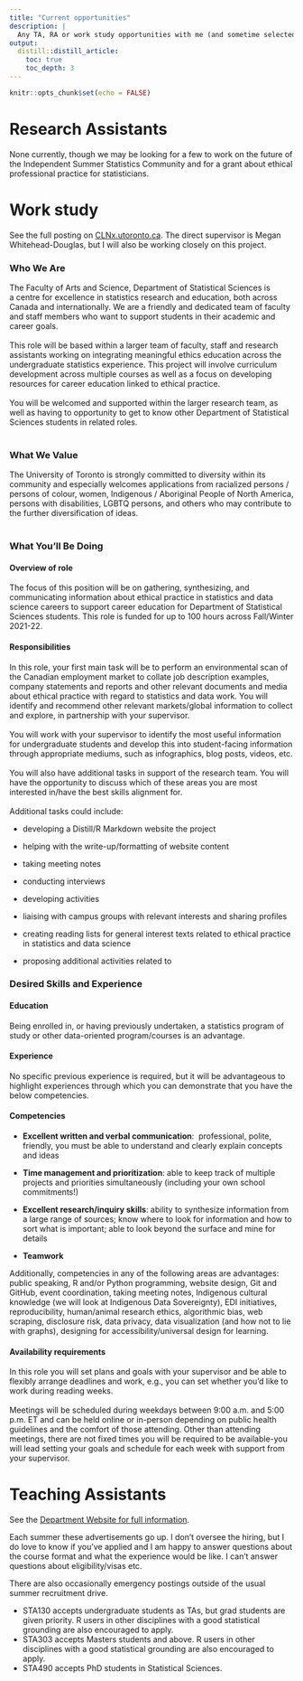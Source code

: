 ```yaml
---
title: "Current opportunities"
description: |
  Any TA, RA or work study opportunities with me (and sometime selected colleagues) will be listed here. *Last updated: 2021-08-31*.
output: 
  distill::distill_article:
    toc: true
    toc_depth: 3
---
```


```r
knitr::opts_chunk$set(echo = FALSE)
```

# Research Assistants

None currently, though we may be looking for a few to work on the future of the Independent Summer Statistics Community and for a grant about ethical professional practice for statisticians.

# Work study

See the full posting on [CLNx.utoronto.ca](https://clnx.utoronto.ca/). The direct supervisor is Megan Whitehead-Douglas, but I will also be working closely on this project.

### Who We Are

The Faculty of Arts and Science, Department of Statistical Sciences is a centre for excellence in statistics research and education, both across Canada and internationally. We are a friendly and dedicated team of faculty and staff members who want to support students in their academic and career goals.\
 \
This role will be based within a larger team of faculty, staff and research assistants working on integrating meaningful ethics education across the undergraduate statistics experience. This project will involve curriculum development across multiple courses as well as a focus on developing resources for career education linked to ethical practice.\
 \
You will be welcomed and supported within the larger research team, as well as having to opportunity to get to know other Department of Statistical Sciences students in related roles.\
 

### What We Value 

The University of Toronto is strongly committed to diversity within its community and especially welcomes applications from racialized persons / persons of colour, women, Indigenous / Aboriginal People of North America, persons with disabilities, LGBTQ persons, and others who may contribute to the further diversification of ideas.\
 

### What You'll Be Doing

#### Overview of role

The focus of this position will be on gathering, synthesizing, and communicating information about ethical practice in statistics and data science careers to support career education for Department of Statistical Sciences students. This role is funded for up to 100 hours across Fall/Winter 2021-22.

####  Responsibilities 

In this role, your first main task will be to perform an environmental scan of the Canadian employment market to collate job description examples, company statements and reports and other relevant documents and media about ethical practice with regard to statistics and data work. You will identify and recommend other relevant markets/global information to collect and explore, in partnership with your supervisor.\
 \
You will work with your supervisor to identify the most useful information for undergraduate students and develop this into student-facing information through appropriate mediums, such as infographics, blog posts, videos, etc.\
 \
You will also have additional tasks in support of the research team. You will have the opportunity to discuss which of these areas you are most interested in/have the best skills alignment for.\
 \
Additional tasks could include:

-   developing a Distill/R Markdown website the project

-   helping with the write-up/formatting of website content

-   taking meeting notes

-   conducting interviews

-   developing activities

-   liaising with campus groups with relevant interests and sharing profiles

-   creating reading lists for general interest texts related to ethical practice in statistics and data science

-   proposing additional activities related to

###  **Desired Skills and Experience**

#### Education

Being enrolled in, or having previously undertaken, a statistics program of study or other data-oriented program/courses is an advantage.

#### Experience

No specific previous experience is required, but it will be advantageous to highlight experiences through which you can demonstrate that you have the below competencies.\

#### Competencies

-   **Excellent written and verbal communication**:  professional, polite, friendly, you must be able to understand and clearly explain concepts and ideas 

-   **Time management and prioritization**: able to keep track of multiple projects and priorities simultaneously (including your own school commitments!) 

-   **Excellent research/inquiry skills**: ability to synthesize information from a large range of sources; know where to look for information and how to sort what is important; able to look beyond the surface and mine for details 

-   **Teamwork**

Additionally, competencies in any of the following areas are advantages: public speaking, R and/or Python programming, website design, Git and GitHub, event coordination, taking meeting notes, Indigenous cultural knowledge (we will look at Indigenous Data Sovereignty), EDI initiatives, reproducibility, human/animal research ethics, algorithmic bias, web scraping, disclosure risk, data privacy, data visualization (and how not to lie with graphs), designing for accessibility/universal design for learning.

####  Availability requirements

In this role you will set plans and goals with your supervisor and be able to flexibly arrange deadlines and work, e.g., you can set whether you'd like to work during reading weeks.\
 \
Meetings will be scheduled during weekdays between 9:00 a.m. and 5:00 p.m. ET and can be held online or in-person depending on public health guidelines and the comfort of those attending. Other than attending meetings, there are not fixed times you will be required to be available-you will lead setting your goals and schedule for each week with support from your supervisor.

# Teaching Assistants

See the [Department Website for full information](https://www.statistics.utoronto.ca/employment-opportunities/cupe-positions-unit-1#teaching-assistants-accordion-1).

Each summer these advertisements go up. I don't oversee the hiring, but I do love to know if you've applied and I am happy to answer questions about the course format and what the experience would be like. I can't answer questions about eligibility/visas etc.

There are also occasionally emergency postings outside of the usual summer recruitment drive.

-   STA130 accepts undergraduate students as TAs, but grad students are given priority. R users in other disciplines with a good statistical grounding are also encouraged to apply.
-   STA303 accepts Masters students and above. R users in other disciplines with a good statistical grounding are also encouraged to apply.
-   STA490 accepts PhD students in Statistical Sciences.
